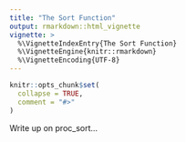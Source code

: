 ```yaml
---
title: "The Sort Function"
output: rmarkdown::html_vignette
vignette: >
  %\VignetteIndexEntry{The Sort Function}
  %\VignetteEngine{knitr::rmarkdown}
  %\VignetteEncoding{UTF-8}
---
```


```r
knitr::opts_chunk$set(
  collapse = TRUE,
  comment = "#>"
)
```

Write up on proc_sort...


